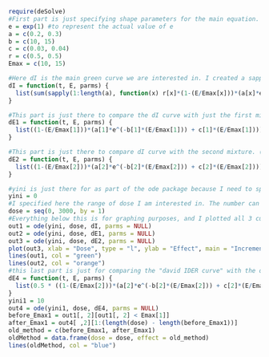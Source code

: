 
```r
require(deSolve)
#First part is just specifying shape parameters for the main equation.
e = exp(1) #to represent the actual value of e
a = c(0.2, 0.3)
b = c(10, 15)
c = c(0.03, 0.04)
r = c(0.5, 0.5)
Emax = c(10, 15)

#Here dI is the main green curve we are interested in. I created a sapply function which is basically there for attainment of my differential equation for any values of N. I know in the future there might be N = 5 or even 10 and therefore this sapply given that we know their shape parameters is a very efficient code to go through any generalized case.
dI = function(t, E, parms) {
  list(sum(sapply(1:length(a), function(x) r[x]*(1-(E/Emax[x]))*(a[x]*e^(-b[x]*(E/Emax[x])) + c[x]*(E/Emax[x])))))
}

#This part is just there to compare the dI curve with just the first mixture. (lower Emax)
dE1 = function(t, E, parms) {
  list((1-(E/Emax[1]))*(a[1]*e^(-b[1]*(E/Emax[1])) + c[1]*(E/Emax[1])))
}

#This part is just there to compare dI curve with the second mixture. (higher Emax)
dE2 = function(t, E, parms) {
  list((1-(E/Emax[2]))*(a[2]*e^(-b[2]*(E/Emax[2])) + c[2]*(E/Emax[2])))
}

#yini is just there for as part of the ode package because I need to specify the initial values. In this case yini = 0 means d = 0 when E = 0.
yini = 0
#I specified here the range of dose I am interested in. The number can be changed very easily here. For example if we only wanted to look at the graph at that beginning hump we could have just went seq(0, 500) and we would have gotten a zoomed in part of that graph.
dose = seq(0, 3000, by = 1)
#Everything below this is for graphing purposes, and I plotted all 3 curves here to compare. 
out1 = ode(yini, dose, dI, parms = NULL)
out2 = ode(yini, dose, dE1, parms = NULL)
out3 = ode(yini, dose, dE2, parms = NULL)
plot(out3, xlab = "Dose", type = "l", ylab = "Effect", main = "Incremental Effect Additivity", col = "red")
lines(out1, col = "green")
lines(out2, col = "orange")
#this last part is just for comparing the "david IDER curve" with the old curve where after exceeding Emax1 the first dE1 didn't know how to react so it just stopped fighting back. Therefore this blue curve I generated was produced using the below code. What I essentially did was basically make sure the blue curve was exactly the same as the green curve all the way until the point it reached Emax1 and then from that moment on I made it imitate the red curve or dE2. I stored this into a dataframe and then plotted it. 
dE4 = function(t, E, parms) {
  list(0.5 * ((1-(E/Emax[2]))*(a[2]*e^(-b[2]*(E/Emax[2])) + c[2]*(E/Emax[2]))))
}
yini1 = 10
out4 = ode(yini1, dose, dE4, parms = NULL)
before_Emax1 = out1[, 2][out1[, 2] < Emax[1]]
after_Emax1 = out4[ ,2][1:(length(dose) - length(before_Emax1))]
old_method = c(before_Emax1, after_Emax1)  
oldMethod = data.frame(dose = dose, effect = old_method)
lines(oldMethod, col = "blue")
```

